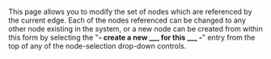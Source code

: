 <!-- Copyright (c)  2010  Glen E. Ivey
     Permission is granted to copy, distribute and/or modify this document
     under the terms of the GNU Free Documentation License, Version 1.3;
     with no Invariant Sections, no Front-Cover Texts, and no Back-Cover Texts.
     A copy of the license is in the file COPYING.DOCUMENTATION
  -->
This page allows you to modify the set of nodes which are referenced by the current edge.  Each of the nodes referenced can be changed to any other node existing in the system, or a new node can be created from within this form by selecting the "'''- create a new ___ for this ___ -'''" entry from the top of any of the node-selection drop-down controls.
